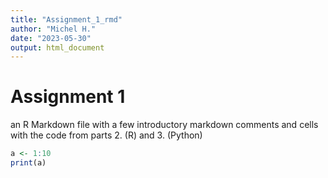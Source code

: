 ```yaml
---
title: "Assignment_1_rmd"
author: "Michel H."
date: "2023-05-30"
output: html_document
---
```


# Assignment 1
an R Markdown file with a few introductory markdown
comments and cells with the code from parts 2. (R) and 3. (Python)

```r
a <- 1:10
print(a)
```



